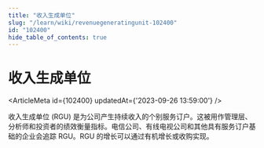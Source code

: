 ```yaml
---
title: "收入生成单位"
slug: "/learn/wiki/revenuegeneratingunit-102400"
id: "102400"
hide_table_of_contents: true
---
```



# 收入生成单位

<ArticleMeta id={102400} updatedAt={'2023-09-26 13:59:00'} />
<div className='border-solid border-b border-t-0 my-4 border-[var(--ifm-color-gray-300)]' />

收入生成单位 (RGU) 是为公司产生持续收入的个别服务订户。这被用作管理层、分析师和投资者的绩效衡量指标。电信公司、有线电视公司和其他具有服务订户基础的企业会追踪 RGU。RGU 的增长可以通过有机增长或收购实现。
